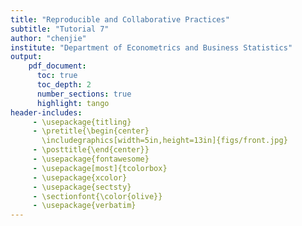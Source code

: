 ```yaml
---
title: "Reproducible and Collaborative Practices"
subtitle: "Tutorial 7"
author: "chenjie"
institute: "Department of Econometrics and Business Statistics"
output:
    pdf_document:
      toc: true
      toc_depth: 2
      number_sections: true
      highlight: tango
header-includes:
     - \usepackage{titling}
     - \pretitle{\begin{center}
       \includegraphics[width=5in,height=13in]{figs/front.jpg}
     - \posttitle{\end{center}}
     - \usepackage{fontawesome}
     - \usepackage[most]{tcolorbox}
     - \usepackage{xcolor}
     - \usepackage{sectsty}
     - \sectionfont{\color{olive}}
     - \usepackage{verbatim}
---
```

